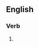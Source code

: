 ==English==

===Verb===
{{head|en|verb form}}

# {{present participle of|disincline|lang=en|nocat=1}}